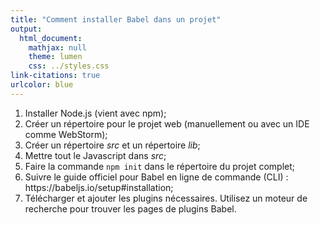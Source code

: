 ```yaml
---
title: "Comment installer Babel dans un projet"
output:
  html_document:
    mathjax: null
    theme: lumen
    css: ../styles.css
link-citations: true
urlcolor: blue
---
```


1. Installer Node.js (vient avec npm);
2. Créer un répertoire pour le projet web (manuellement ou avec un IDE comme WebStorm);
3. Créer un répertoire _src_ et un répertoire _lib_;
4. Mettre tout le Javascript dans _src_;
5. Faire la commande `npm init` dans le répertoire du projet complet;
6. Suivre le guide officiel pour Babel en ligne de commande (CLI) : https://babeljs.io/setup#installation;
7. Télécharger et ajouter les plugins nécessaires. Utilisez un moteur de recherche pour trouver les pages de plugins Babel.
